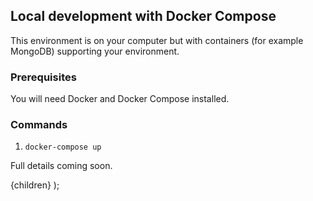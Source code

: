 
## Local development with Docker Compose

This environment is on your computer but with containers (for example MongoDB) supporting your environment.

### Prerequisites

You will need <Link url="https://docs.docker.com/compose/">Docker and Docker Compose</Link> installed.

### Commands

1. `docker-compose up`

Full details coming soon.

  <DocsLayout title="LinkFree Local Development with Docker Compose Documentation">
    {children}
  </DocsLayout>
);

